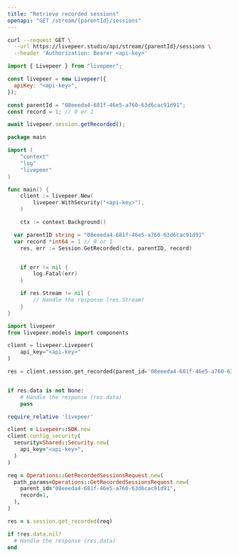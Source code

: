 ```yaml
---
title: "Retrieve recorded sessions"
openapi: "GET /stream/{parentId}/sessions"
---
```


<RequestExample>

```bash cURL
curl --request GET \
  --url https://livepeer.studio/api/stream/{parentId}/sessions \
  --header 'Authorization: Bearer <api-key>'
```

```javascript JavaScript
import { Livepeer } from "livepeer";

const livepeer = new Livepeer({
  apiKey: "<api-key>",
});

const parentId = "08eeeda4-681f-46e5-a760-63d6cac91d91";
const record = 1; // 0 or 1

await livepeer.session.getRecorded();
```

```go Go
package main

import (
	"context"
	"log"
	"livepeer"
)

func main() {
	client := livepeer.New(
		livepeer.WithSecurity("<api-key>"),
	)

	ctx := context.Background()

  var parentID string = "08eeeda4-681f-46e5-a760-63d6cac91d91"
  var record *int64 = 1 // 0 or 1
	res, err := Session.GetRecorded(ctx, parentID, record)


	if err != nil {
		log.Fatal(err)
	}

	if res.Stream != nil {
		// Handle the response (res.Stream)
	}
}
```

```python Python
import livepeer
from livepeer.models import components

client = livepeer.Livepeer(
    api_key="<api-key>"
)

res = client.session.get_recorded(parent_id='08eeeda4-681f-46e5-a760-63d6cac91d91', record=1)


if res.data is not None:
    # Handle the response (res.data)
    pass
```

```ruby Ruby
require_relative 'livepeer'

client = Livepeer::SDK.new
client.config_security(
  security=Shared::Security.new(
    api_key="<api-key>",
  )
)

req = Operations::GetRecordedSessionsRequest.new(
  path_params=Operations::GetRecordedSessionsRequest.new(
    parent_id="08eeeda4-681f-46e5-a760-63d6cac91d91",
    record=1,
  ),
)

res = s.session.get_recorded(req)

if !res.data.nil?
  # Handle the response (res.data)
end
```

</RequestExample>
